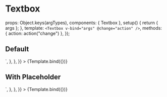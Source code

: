 
<Meta id="vue-textbox" title="Vue.js Component/Textbox" component={Textbox} argTypes={argTypes} />

# Textbox

  props: Object.keys(argTypes),
  components: { Textbox },
  setup() {
    return { args };
  },
  template: `<Textbox v-bind="args" @change="action" />`,
  methods: { action: action("change") },
});

## Default

<Canvas>
  <Story
    name="Default"
    args={{
      placeholder: "Default Textbox",
      name: "default-textbox",
      id: "default-textbox",
    }}
    parameters={{
      docs: {
        source: {
          code: `<Textbox placeholder="Default Textbox" name="default-textbox" id="default-textbox" type="text"/>`,
        },
      },
    }}
  >
    {Template.bind({})}
  </Story>
</Canvas>

<ArgsTable story="Default" />

## With Placeholder

<Canvas>
  <Story
    name="With Placeholder"
    args={{
      placeholder: "With Placeholder Textbox",
      name: "with-placeholder-textbox",
      id: "with-placeholder-textbox",
      modelValue: "",
    }}
    parameters={{
      docs: {
        source: {
          code: `<Textbox placeholder="With Placeholder Textbox" name="with-placeholder-textbox" id="with-placeholder-textbox" type="text" value=""/>`,
        },
      },
    }}
  >
    {Template.bind({})}
  </Story>
</Canvas>
